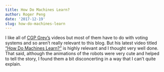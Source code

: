 ```yaml
---
title: How Do Machines Learn?
author: Roger Peng
date: '2017-12-19'
slug: how-do-machines-learn
---
```


I like all of [CGP Grey's](https://www.youtube.com/cgpgrey) videos but most of them have to do with voting systems and so aren't really relevant to this blog. But his latest video titled ["How Do Machines Learn?"](https://www.youtube.com/watch?v=R9OHn5ZF4Uo) is highly relevant and I thought very well done. That said, although the animations of the robots were very cute and helped to tell the story, I found them a bit disconcerting in a way that I can't quite explain.
